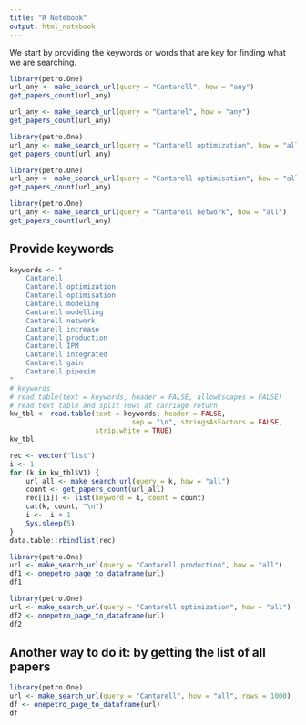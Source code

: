 ```yaml
---
title: "R Notebook"
output: html_notebook
---
```


We start by providing the keywords or words that are key for finding what we are searching.

```r
library(petro.One)
url_any <- make_search_url(query = "Cantarell", how = "any")
get_papers_count(url_any)
```

```r
url_any <- make_search_url(query = "Cantarel", how = "any")
get_papers_count(url_any)
```

```r
library(petro.One)
url_any <- make_search_url(query = "Cantarell optimization", how = "all")
get_papers_count(url_any)
```

```r
library(petro.One)
url_any <- make_search_url(query = "Cantarell optimisation", how = "all")
get_papers_count(url_any)
```

```r
library(petro.One)
url_any <- make_search_url(query = "Cantarell network", how = "all")
get_papers_count(url_any)
```

## Provide keywords

```r
keywords <- "    
    Cantarell
    Cantarell optimization
    Cantarell optimisation
    Cantarell modeling
    Cantarell modelling
    Cantarell network
    Cantarell increase
    Cantarell production
    Cantarell IPM
    Cantarell integrated
    Cantarell gain
    Cantarell pipesim
"
# keywords
# read.table(text = keywords, header = FALSE, allowEscapes = FALSE)
# read text table and split rows at carriage return
kw_tbl <- read.table(text = keywords, header = FALSE, 
                              sep = "\n", stringsAsFactors = FALSE, 
                     strip.white = TRUE)
kw_tbl
```



```r
rec <- vector("list")
i <- 1
for (k in kw_tbl$V1) {
    url_all <- make_search_url(query = k, how = "all")
    count <- get_papers_count(url_all)
    rec[[i]] <- list(keyword = k, count = count)
    cat(k, count, "\n")
    i <-  i + 1
    Sys.sleep(5)
}
data.table::rbindlist(rec)
```

```r
library(petro.One)
url <- make_search_url(query = "Cantarell production", how = "all")
df1 <- onepetro_page_to_dataframe(url)
df1
```

```r
library(petro.One)
url <- make_search_url(query = "Cantarell optimization", how = "all")
df2 <- onepetro_page_to_dataframe(url)
df2
```

## Another way to do it: by getting the list of all papers

```r
library(petro.One)
url <- make_search_url(query = "Cantarell", how = "all", rows = 1000)
df <- onepetro_page_to_dataframe(url)
df
```
